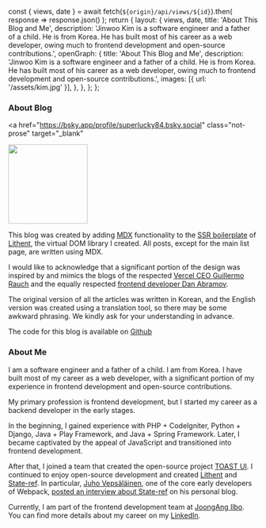   const { views, date } = await fetch(`${origin}/api/views/${id}`).then(
    response => response.json()
  );
  return {
    layout: {
      views,
      date,
      title: 'About This Blog and Me',
      description:
        'Jinwoo Kim is a software engineer and a father of a child. He is from Korea. He has built most of his career as a web developer, owing much to frontend development and open-source contributions.',
      openGraph: {
        title: 'About This Blog and Me',
        description:
          'Jinwoo Kim is a software engineer and a father of a child. He is from Korea. He has built most of his career as a web developer, owing much to frontend development and open-source contributions.',
        images: [{ url: '/assets/kim.jpg' }],
      },
    },
  };
};

### About Blog

<a
  href="https://bsky.app/profile/superlucky84.bsky.social"
  class="not-prose"
  target="_blank"
>
  <img
    alt="JinwooKim"
    width="160"
    height="160"
    decoding="async"
    data-nimg="1"
    class="rounded-full bg-gray-100 block mt-0 mb-5 mx-auto sm:float-right sm:ml-5 sm:mb-5 grayscale hover:grayscale-0"
    src="/assets/kim.jpg"
    style="color: transparent;"
  />
</a>

This blog was created by adding [MDX](https://mdxjs.com/) functionality to the [SSR boilerplate](https://github.com/superlucky84/lithent/tree/master/createLithent/express#welcome-to-lithent-ssr-boilerplate) of [Lithent](https://github.com/superlucky84/lithent), the virtual DOM library I created. All posts, except for the main list page, are written using MDX.

I would like to acknowledge that a significant portion of the design was inspired by and mimics the blogs of the respected [Vercel CEO Guillermo Rauch](https://rauchg.com/) and the equally respected [frontend developer Dan Abramov](https://overreacted.io/).

The original version of all the articles was written in Korean, and the English version was created using a translation tool, so there may be some awkward phrasing. We kindly ask for your understanding in advance.

The code for this blog is available on [Github](https://github.com/superlucky84/blog)

### About Me

I am a software engineer and a father of a child. I am from Korea. I have built most of my career as a web developer, with a significant portion of my experience in frontend development and open-source contributions.

My primary profession is frontend development, but I started my career as a backend developer in the early stages.

In the beginning, I gained experience with PHP + CodeIgniter, Python + Django, Java + Play Framework, and Java + Spring Framework. Later, I became captivated by the appeal of JavaScript and transitioned into frontend development.

After that, I joined a team that created the open-source project [TOAST UI](https://ui.toast.com/). I continued to enjoy open-source development and created [Lithent](https://github.com/superlucky84/lithent) and [State-ref](https://github.com/superlucky84/state-ref). In particular, [Juho Vepsäläinen](https://survivejs.com/about-me/), one of the core early developers of Webpack, [posted an interview about State-ref](https://survivejs.com/blog/state-ref-interview/) on his personal blog.

Currently, I am part of the frontend development team at [JoongAng Ilbo](https://www.joongang.co.kr/). You can find more details about my career on my [LinkedIn](https://www.linkedin.com/in/superlucky84/).
